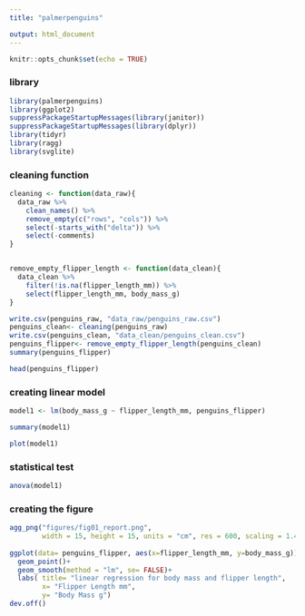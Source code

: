 ```yaml
---
title: "palmerpenguins"

output: html_document
---
```


```r
knitr::opts_chunk$set(echo = TRUE)
```
### library
```R
library(palmerpenguins)
library(ggplot2)
suppressPackageStartupMessages(library(janitor))
suppressPackageStartupMessages(library(dplyr))
library(tidyr)
library(ragg)
library(svglite)
```
### cleaning function

```R
cleaning <- function(data_raw){
  data_raw %>%
    clean_names() %>%
    remove_empty(c("rows", "cols")) %>%
    select(-starts_with("delta")) %>%
    select(-comments)
}


remove_empty_flipper_length <- function(data_clean){
  data_clean %>%
    filter(!is.na(flipper_length_mm)) %>%
    select(flipper_length_mm, body_mass_g)
}

```



```R
write.csv(penguins_raw, "data_raw/penguins_raw.csv")
penguins_clean<- cleaning(penguins_raw)
write.csv(penguins_clean, "data_clean/penguins_clean.csv")
penguins_flipper<- remove_empty_flipper_length(penguins_clean)
summary(penguins_flipper)


```

```R
head(penguins_flipper)

```

### creating linear model
```R

model1 <- lm(body_mass_g ~ flipper_length_mm, penguins_flipper)

```

```R

summary(model1)

```

```R
plot(model1)

```

### statistical test
```R

anova(model1)

```
### creating the figure
```R

agg_png("figures/fig01_report.png", 
        width = 15, height = 15, units = "cm", res = 600, scaling = 1.4) 
        
ggplot(data= penguins_flipper, aes(x=flipper_length_mm, y=body_mass_g))+
  geom_point()+
  geom_smooth(method = "lm", se= FALSE)+ 
  labs( title= "linear regression for body mass and flipper length",
        x= "Flipper Length mm",
        y= "Body Mass g")
dev.off()

```
